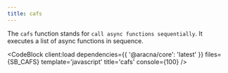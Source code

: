 ```yaml
---
title: cafs
---
```



The `cafs` function stands for `call async functions sequentially`. It executes a list of async functions in sequence.

<CodeBlock client:load dependencies={{ '@aracna/core': 'latest' }} files={SB_CAFS} template='javascript' title='cafs' console={100} />

